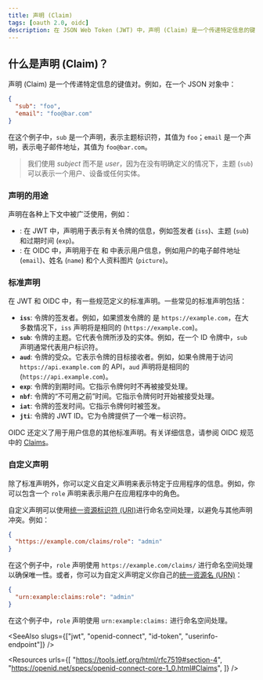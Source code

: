 ```yaml
---
title: 声明 (Claim)
tags: [oauth 2.0, oidc]
description: 在 JSON Web Token (JWT) 中，声明 (Claim) 是一个传递特定信息的键值对。在更广泛的上下文中，声明可以是表示信息的任何键值对。
---
```


## 什么是声明 (Claim)？

声明 (Claim) 是一个传递特定信息的键值对。例如，在一个 JSON 对象中：

```json
{
  "sub": "foo",
  "email": "foo@bar.com"
}
```

在这个例子中，`sub` 是一个声明，表示主题标识符，其值为 `foo`；`email` 是一个声明，表示电子邮件地址，其值为 `foo@bar.com`。

> 我们使用 *subject* 而不是 *user*，因为在没有明确定义的情况下，主题 (`sub`) 可以表示一个用户、设备或任何实体。

### 声明的用途

声明在各种上下文中被广泛使用，例如：

- <Ref slug="jwt" />: 在 JWT 中，声明用于表示有关令牌的信息，例如签发者 (`iss`)、主题 (`sub`) 和过期时间 (`exp`)。
- <Ref slug="openid-connect" />: 在 OIDC 中，声明用于在 <Ref slug="id-token" /> 和 <Ref slug="userinfo-endpoint" /> 中表示用户信息，例如用户的电子邮件地址 (`email`)、姓名 (`name`) 和个人资料图片 (`picture`)。

### 标准声明

在 JWT 和 OIDC 中，有一些规范定义的标准声明。一些常见的标准声明包括：

- **`iss`**: 令牌的签发者。例如，如果颁发令牌的 <Ref slug="authorization-server" /> 是 `https://example.com`，在大多数情况下，`iss` 声明将是相同的 (`https://example.com`)。
- **`sub`**: 令牌的主题。它代表令牌所涉及的实体。例如，在一个 ID 令牌中，`sub` 声明通常代表用户标识符。
- **`aud`**: 令牌的受众。它表示令牌的目标接收者。例如，如果令牌用于访问 `https://api.example.com` 的 API，`aud` 声明将是相同的 (`https://api.example.com`)。
- **`exp`**: 令牌的到期时间。它指示令牌何时不再被接受处理。
- **`nbf`**: 令牌的“不可用之前”时间。它指示令牌何时开始被接受处理。
- **`iat`**: 令牌的签发时间。它指示令牌何时被签发。
- **`jti`**: 令牌的 JWT ID。它为令牌提供了一个唯一标识符。

OIDC 还定义了用于用户信息的其他标准声明。有关详细信息，请参阅 OIDC 规范中的 [Claims](https://openid.net/specs/openid-connect-core-1_0.html#Claims)。

### 自定义声明

除了标准声明外，你可以定义自定义声明来表示特定于应用程序的信息。例如，你可以包含一个 `role` 声明来表示用户在应用程序中的角色。

自定义声明可以使用[统一资源标识符 (URI)](https://blog.logto.io/unveiling-uri-url-and-urn)进行命名空间处理，以避免与其他声明冲突。例如：

```json
{
  "https://example.com/claims/role": "admin"
}
```

在这个例子中，`role` 声明使用 `https://example.com/claims/` 进行命名空间处理以确保唯一性。或者，你可以为自定义声明定义你自己的[统一资源名 (URN)](https://blog.logto.io/unveiling-uri-url-and-urn)：

```json
{
  "urn:example:claims:role": "admin"
}
```

在这个例子中，`role` 声明使用 `urn:example:claims:` 进行命名空间处理。

<SeeAlso slugs={["jwt", "openid-connect", "id-token", "userinfo-endpoint"]} />

<Resources
  urls={[
    "https://tools.ietf.org/html/rfc7519#section-4",
    "https://openid.net/specs/openid-connect-core-1_0.html#Claims",
  ]}
/>